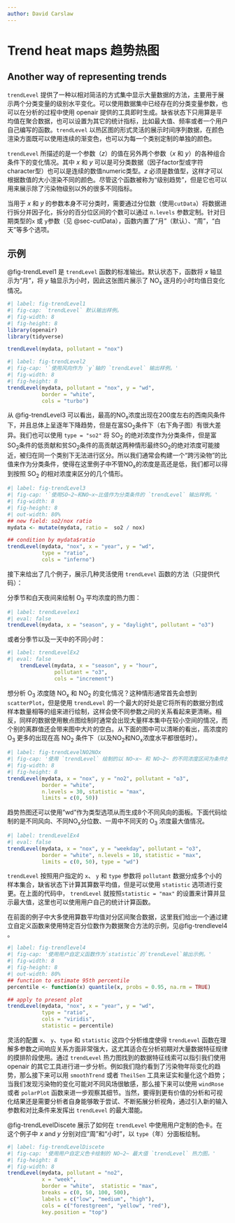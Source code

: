 ```yaml
---
author: David Carslaw
---
```


# Trend heat maps 趋势热图 {#sec-trendLevel}

## Another way of representing trends 

`trendLevel` 提供了一种以相对简洁的方式集中显示大量数据的方法，主要用于展示两个分类变量的级别水平变化。可以使用数据集中已经存在的分类变量参数，也可以在分析的过程中使用 [openair]{.pkg} 提供的工具即时生成。缺省状态下只用算是平均值在聚合数据，也可以设置为其它的统计指标，比如最大值、频率或者一个用户自己编写的函数。`trendLevel` 以热区图的形式灵活的展示时间序列数据，在颜色渲染方面既可以使用连续的渐变色，也可以为每一个类别定制的单独的颜色。

`trendLevel` 所描述的是一个参数（$z$）的值在另外两个参数（$x$ 和 $y$）的各种组合条件下的变化情况。其中 $x$ 和 $y$ 可以是可分类数据（因子factor型或字符character型）也可以是连续的数值numeric类型。$z$ 必须是数值型，这样才可以根据数值的大小渲染不同的颜色。尽管这个函数被称为“级别趋势”，但是它也可以用来展示除了污染物级别以外的很多不同指标。

当用于 $x$ 和 $y$ 的参数本身不可分类时，需要通过分位数（使用`cutData`）将数据进行拆分并因子化，拆分的百分位区间的个数可以通过 `n.levels` 参数定制。针对日期类型的`x` 或 `y`参数（见 @sec-cutData），函数内置了“月”（默认）、“周”，“白天”等多个选项。

## 示例 {#sec-TrendLevelEx}

@fig-trendLevel1 是 `trendLevel` 函数的标准输出。默认状态下，函数将 $x$ 轴显示为“月”，将 $y$ 轴显示为小时，因此这张图片展示了 NO~x~ 逐月的小时均值日变化情况。

```r
#| label: fig-trendLevel1
#| fig-cap: `trendLevel` 默认输出样例。
#| fig-width: 8
#| fig-height: 8
library(openair)
library(tidyverse)

trendLevel(mydata, pollutant = "nox")
```

```r
#| label: fig-trendLevel2
#| fig-cap: '`使用风向作为 `y`轴的 `trendLevel` 输出样例。'
#| fig-width: 8
#| fig-height: 8
trendLevel(mydata, pollutant = "nox", y = "wd", 
           border = "white", 
           cols = "turbo")
```

从 @fig-trendLevel3 可以看出，最高的NO~x~浓度出现在200度左右的西南风条件下，并且总体上呈逐年下降趋势，但是在富SO~2~条件下（右下角子图）有很大差异。我们也可以使用 `type = "so2"` 将 SO~2~ 的绝对浓度作为分类条件，但是富SO~2~条件的低贡献和贫SO~2~条件的高贡献这两种情形最终SO~2~的绝对浓度可能接近，被归在同一个类别下无法进行区分。所以我们通常会构建一个“跨污染物”的比值来作为分类条件，使得在这里例子中不管NO~x~的浓度是高还是低，我们都可以得到按照 SO~2~ 的相对浓度来区分的几个情形。

```r
#| label: fig-trendLevel3
#| fig-cap: '`使用SO~2~和NO~x~比值作为分类条件的 `trendLevel` 输出样例。'
#| fig-width: 8
#| fig-height: 8
#| out-width: 80%
## new field: so2/nox ratio
mydata <- mutate(mydata, ratio =  so2 / nox)

## condition by mydata$ratio
trendLevel(mydata, "nox", x = "year", y = "wd", 
           type = "ratio",
           cols = "inferno")
```

接下来给出了几个例子，展示几种灵活使用 `trendLevel` 函数的方法（只提供代码）：

分季节和白天夜间来绘制 O~3~ 平均浓度的热力图： 

```r
#| label: trendLevelex1
#| eval: false
trendLevel(mydata, x = "season", y = "daylight", pollutant = "o3")
```

或者分季节以及一天中的不同小时：

```r
#| label: trendLevelEx2
#| eval: false
    trendLevel(mydata, x = "season", y = "hour", 
               pollutant = "o3",
               cols = "increment")
```

想分析 O~3~ 浓度随 NO~x~ 和 NO~2~ 的变化情况？这种情形通常首先会想到 `scatterPlot`，但是使用 `trendLevel` 的一个最大的好处是它将所有的数据分割成样本数量相等的组来进行绘制，这样会使不同参数之间的关系看起来更清晰。相反，同样的数据使用散点图绘制时通常会出现大量样本集中在较小空间的情况，而个别的离群值还会带来图中大片的空白。从下面的图中可以清晰的看出，高浓度的 O~3~ 更多的出现在高 NO~2~ 条件下（以及NO~2~和NO~x~浓度水平都很低时）。

```r
#| label: fig-trendLevelNO2NOx
#| fig-cap: '使用 `trendLevel` 绘制的以 NO~x~ 和 NO~2~ 的不同浓度区间为条件的 O~3~ 浓度热力图。'
#| fig-width: 8
#| fig-height: 8
trendLevel(mydata, x = "nox", y = "no2", pollutant = "o3", 
           border = "white",
           n.levels = 30, statistic = "max", 
           limits = c(0, 50))
```

趋势热图还可以使用"wd"作为类型选项从而生成8个不同风向的面板。下面代码绘制的是不同风向、不同NO~x~分位数、一周中不同天的 O~3~ 浓度最大值情况。

```r
#| label: trendLevelEx4
#| eval: false
trendLevel(mydata, x = "nox", y = "weekday", pollutant = "o3",
           border = "white", n.levels = 10, statistic = "max",
           limits = c(0, 50), type = "wd")
```

`trendLevel` 按照用户指定的 `x`、 `y` 和 `type` 参数将 `pollutant` 数据分成多个小的样本集合，缺省状态下计算其算数平均值，但是可以使用 `statistic`  选项进行变更。在上面的代码中， `trendLevel` 就按照`statistic = "max"` 的设置来计算并显示最大值，这里也可以使用用户自己的统计计算函数。

在前面的例子中大多使用算数平均值对分区间聚合数据，这里我们给出一个通过建立自定义函数来使用特定百分位数作为数据聚合方法的示例，见@fig-trendlevel4 。

```r
#| label: fig-trendlevel4
#| fig-cap: '使用用户自定义函数作为`statistic`的`trendLevel`输出示例。'
#| fig-width: 8
#| fig-height: 8
#| out-width: 80%
## function to estimate 95th percentile
percentile <- function(x) quantile(x, probs = 0.95, na.rm = TRUE)

## apply to present plot
trendLevel(mydata, "nox", x = "year", y = "wd", 
           type = "ratio",
           cols = "viridis",
           statistic = percentile)
```

灵活的配置 `x`、 `y`、`type` 和 `statistic` 这四个分析维度使得 `trendLevel` 函数在理解多参数之间响应关系方面非常强大，这尤其适合在分析初期对大量数据特征规律的摸排阶段使用。通过 `trendLevel` 热力图找到的数据特征线索可以指引我们使用 [openair]{.pkg} 的其它工具进行进一步分析。例如我们隐约看到了污染物年际变化的趋势，那么接下来可以用 `smoothTrend` 或者 `TheilSen` 工具来证实和量化这个趋势；当我们发现污染物的变化可能对不同风场很敏感，那么接下来可以使用 `windRose` 或者 `polarPlot` 函数来进一步观察其细节。当然，要得到更有价值的分析和可视化结果还是需要分析者自身能够敢于尝试、不断拓展分析视角，通过引入新的输入参数和对比条件来发挥出 `trendLevel` 的最大潜能。

@fig-trendLevelDiscete 展示了如何在 `trendLevel` 中使用用户定制的色卡。在这个例子中 $x$ and $y$ 分别对应“周”和“小时”，以 `type`（年）分面板绘制。 

```r
#| label: fig-trendLevelDiscete
#| fig-cap: '使用用户自定义色卡绘制的 NO~2~ 最大值 `trendLevel` 热力图。'
#| fig-height: 8
#| fig-width: 8
trendLevel(mydata, pollutant = "no2",
           x = "week",
           border = "white",  statistic = "max",
           breaks = c(0, 50, 100, 500),
           labels = c("low", "medium", "high"),
           cols = c("forestgreen", "yellow", "red"),
           key.position = "top")
```
